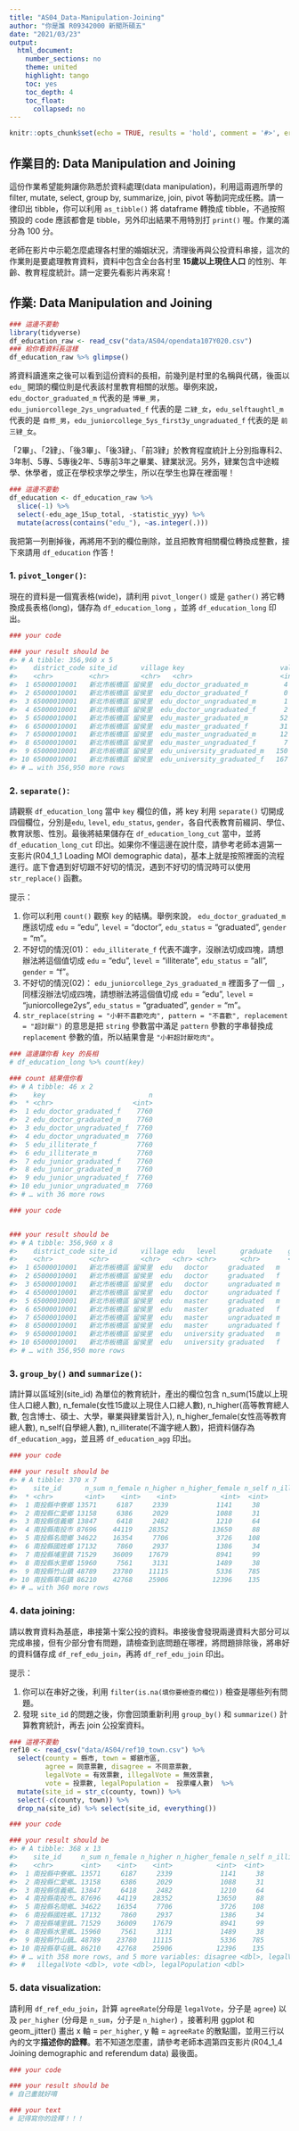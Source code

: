 ```yaml
---
title: "AS04_Data-Manipulation-Joining"
author: "你是誰 R09342000 新聞所碩五"
date: "2021/03/23"
output:
  html_document:
    number_sections: no
    theme: united
    highlight: tango
    toc: yes
    toc_depth: 4
    toc_float:
      collapsed: no
---
```


```r
knitr::opts_chunk$set(echo = TRUE, results = 'hold', comment = '#>', error = TRUE)
```

## 作業目的: Data Manipulation and Joining

這份作業希望能夠讓你熟悉於資料處理(data manipulation)，利用這兩週所學的 filter, mutate, select, group by, summarize, join, pivot 等動詞完成任務。請一律印出 tibble，你可以利用 `as_tibble()` 將 dataframe 轉換成 tibble，不過按照預設的 code 應該都會是 tibble，另外印出結果不用特別打 `print()` 喔。作業的滿分為 100 分。

老師在影片中示範怎麼處理各村里的婚姻狀況，清理後再與公投資料串接，這次的作業則是要處理教育資料，資料中包含全台各村里 **15歲以上現住人口** 的性別、年齡、教育程度統計。請一定要先看影片再來寫！

## 作業: Data Manipulation and Joining

```r
### 這邊不要動
library(tidyverse)
df_education_raw <- read_csv("data/AS04/opendata107Y020.csv")
### 給你看資料長這樣
df_education_raw %>% glimpse()
```

將資料讀進來之後可以看到這份資料的長相，前幾列是村里的名稱與代碼，後面以 `edu_` 開頭的欄位則是代表該村里教育相關的狀態。舉例來說，`edu_doctor_graduated_m` 代表的是 `博畢_男`，`edu_juniorcollege_2ys_ungraduated_f` 代表的是 `二肄_女`，`edu_selftaughtl_m` 代表的是 `自修_男`，`edu_juniorcollege_5ys_first3y_ungraduated_f` 代表的是 `前三肄_女`。

「2畢」、「2肄」、「後3畢」、「後3肄」、「前3肄」於教育程度統計上分別指專科2、3年制、5專、5專後2年、5專前3年之畢業、肄業狀況。另外，肄業包含中途輟學、休學者，或正在學校求學之學生，所以在學生也算在裡面喔！

```r
### 這邊不要動
df_education <- df_education_raw %>%
  slice(-1) %>%
  select(-edu_age_15up_total, -statistic_yyy) %>%
  mutate(across(contains("edu_"), ~as.integer(.)))
```

我把第一列刪掉後，再將用不到的欄位刪除，並且把教育相關欄位轉換成整數，接下來請用 `df_education` 作答！

### 1. `pivot_longer()`:

現在的資料是一個寬表格(wide)，請利用 `pivot_longer()` 或是 `gather()` 將它轉換成長表格(long)，儲存為 `df_education_long` ，並將 `df_education_long` 印出。

```r
### your code

### your result should be
#> # A tibble: 356,960 x 5
#>    district_code site_id      village key                        value
#>    <chr>         <chr>        <chr>   <chr>                      <int>
#>  1 65000010001   新北市板橋區 留侯里  edu_doctor_graduated_m         4
#>  2 65000010001   新北市板橋區 留侯里  edu_doctor_graduated_f         0
#>  3 65000010001   新北市板橋區 留侯里  edu_doctor_ungraduated_m       1
#>  4 65000010001   新北市板橋區 留侯里  edu_doctor_ungraduated_f       2
#>  5 65000010001   新北市板橋區 留侯里  edu_master_graduated_m        52
#>  6 65000010001   新北市板橋區 留侯里  edu_master_graduated_f        31
#>  7 65000010001   新北市板橋區 留侯里  edu_master_ungraduated_m      12
#>  8 65000010001   新北市板橋區 留侯里  edu_master_ungraduated_f       7
#>  9 65000010001   新北市板橋區 留侯里  edu_university_graduated_m   150
#> 10 65000010001   新北市板橋區 留侯里  edu_university_graduated_f   167
#> # … with 356,950 more rows
```

### 2. `separate()`:

請觀察 `df_education_long` 當中 `key` 欄位的值，將 key 利用 `separate()` 切開成四個欄位，分別是`edu`, `level`, `edu_status`, `gender`，各自代表教育前綴詞、學位、教育狀態、性別。最後將結果儲存在 `df_education_long_cut` 當中，並將 `df_education_long_cut` 印出。如果你不懂這邊在說什麼，請參考老師本週第一支影片(R04_1_1 Loading MOI demographic data)，基本上就是按照裡面的流程進行。底下會遇到好切跟不好切的情況，遇到不好切的情況時可以使用 `str_replace()` 函數。

提示：

1. 你可以利用 `count()` 觀察 `key` 的結構。舉例來說， `edu_doctor_graduated_m` 應該切成 `edu` = "edu", `level` = "doctor", `edu_status` = "graduated", `gender` = "m"。
2. 不好切的情況(01)： `edu_illiterate_f` 代表不識字，沒辦法切成四塊，請想辦法將這個值切成 `edu` = "edu", `level` = "illiterate", `edu_status` = "all", `gender` = "f"。
3. 不好切的情況(02)： `edu_juniorcollege_2ys_graduated_m` 裡面多了一個 `_`，同樣沒辦法切成四塊，請想辦法將這個值切成 `edu` = "edu", `level` = "juniorcollege2ys", `edu_status` = "graduated", `gender` = "m"。
4. `str_replace(string = "小軒不喜歡吃肉", pattern = "不喜歡", replacement = "超討厭")` 的意思是把 `string` 參數當中滿足 `pattern` 參數的字串替換成 `replacement` 參數的值，所以結果會是 `"小軒超討厭吃肉"`。

```r
### 這邊讓你看 key 的長相
# df_education_long %>% count(key)

### count 結果借你看
#> # A tibble: 46 x 2
#>    key                          n
#>  * <chr>                    <int>
#>  1 edu_doctor_graduated_f    7760
#>  2 edu_doctor_graduated_m    7760
#>  3 edu_doctor_ungraduated_f  7760
#>  4 edu_doctor_ungraduated_m  7760
#>  5 edu_illiterate_f          7760
#>  6 edu_illiterate_m          7760
#>  7 edu_junior_graduated_f    7760
#>  8 edu_junior_graduated_m    7760
#>  9 edu_junior_ungraduated_f  7760
#> 10 edu_junior_ungraduated_m  7760
#> # … with 36 more rows

### your code


### your result should be
#> # A tibble: 356,960 x 8
#>    district_code site_id      village edu   level      graduate    gender value
#>    <chr>         <chr>        <chr>   <chr> <chr>      <chr>       <chr>  <int>
#>  1 65000010001   新北市板橋區 留侯里  edu   doctor     graduated   m          4
#>  2 65000010001   新北市板橋區 留侯里  edu   doctor     graduated   f          0
#>  3 65000010001   新北市板橋區 留侯里  edu   doctor     ungraduated m          1
#>  4 65000010001   新北市板橋區 留侯里  edu   doctor     ungraduated f          2
#>  5 65000010001   新北市板橋區 留侯里  edu   master     graduated   m         52
#>  6 65000010001   新北市板橋區 留侯里  edu   master     graduated   f         31
#>  7 65000010001   新北市板橋區 留侯里  edu   master     ungraduated m         12
#>  8 65000010001   新北市板橋區 留侯里  edu   master     ungraduated f          7
#>  9 65000010001   新北市板橋區 留侯里  edu   university graduated   m        150
#> 10 65000010001   新北市板橋區 留侯里  edu   university graduated   f        167
#> # … with 356,950 more rows
```


### 3. `group_by()` and `summarize()`:

請計算以區域別(site_id) 為單位的教育統計，產出的欄位包含 n_sum(15歲以上現住人口總人數), n_female(女性15歲以上現住人口總人數), n_higher(高等教育總人數, 包含博士、碩士、大學，畢業與肄業皆計入), n_higher_female(女性高等教育總人數), n_self(自學總人數), n_illiterate(不識字總人數)，把資料儲存為 `df_education_agg`，並且將 `df_education_agg` 印出。

```r
### your code

### your result should be
#> # A tibble: 370 x 7
#>    site_id      n_sum n_female n_higher n_higher_female n_self n_illiterate
#>  * <chr>        <int>    <int>    <int>           <int>  <int>        <int>
#>  1 南投縣中寮鄉 13571     6187     2339            1141     38          380
#>  2 南投縣仁愛鄉 13158     6386     2029            1088     31           51
#>  3 南投縣信義鄉 13847     6418     2482            1210     64           76
#>  4 南投縣南投市 87696    44119    28352           13650     88          791
#>  5 南投縣名間鄉 34622    16354     7706            3726    108          306
#>  6 南投縣國姓鄉 17132     7860     2937            1386     34          410
#>  7 南投縣埔里鎮 71529    36009    17679            8941     99          749
#>  8 南投縣水里鄉 15960     7561     3131            1489     38          266
#>  9 南投縣竹山鎮 48789    23780    11115            5336    785            0
#> 10 南投縣草屯鎮 86210    42768    25906           12396    135         1040
#> # … with 360 more rows
```

### 4. data joining:

請以教育資料為基底，串接第十案公投的資料。串接後會發現兩邊資料大部分可以完成串接，但有少部分會有問題，請檢查到底問題在哪裡，將問題排除後，將串好的資料儲存成 `df_ref_edu_join`，再將 `df_ref_edu_join` 印出。

提示：

1. 你可以在串好之後，利用 `filter(is.na(填你要檢查的欄位))` 檢查是哪些列有問題。
2. 發現 `site_id` 的問題之後，你會回頭重新利用 `group_by()` 和 `summarize()` 計算教育統計，再去 join 公投案資料。

```r
### 這裡不要動
ref10 <- read_csv("data/AS04/ref10_town.csv") %>%
  select(county = 縣市, town = 鄉鎮市區,
         agree = 同意票數, disagree = 不同意票數,
         legalVote = 有效票數, illegalVote = 無效票數, 
         vote = 投票數, legalPopulation =  投票權人數)  %>%
  mutate(site_id = str_c(county, town)) %>%
  select(-c(county, town)) %>%
  drop_na(site_id) %>% select(site_id, everything())

### your code

### your result should be
#> # A tibble: 368 x 13
#>    site_id     n_sum n_female n_higher n_higher_female n_self n_illiterate agree
#>    <chr>       <int>    <int>    <int>           <int>  <int>        <int> <dbl>
#>  1 南投縣中寮鄉… 13571     6187     2339            1141     38          380  5748
#>  2 南投縣仁愛鄉… 13158     6386     2029            1088     31           51  5702
#>  3 南投縣信義鄉… 13847     6418     2482            1210     64           76  6891
#>  4 南投縣南投市… 87696    44119    28352           13650     88          791 37547
#>  5 南投縣名間鄉… 34622    16354     7706            3726    108          306 14533
#>  6 南投縣國姓鄉… 17132     7860     2937            1386     34          410  7089
#>  7 南投縣埔里鎮… 71529    36009    17679            8941     99          749 29571
#>  8 南投縣水里鄉… 15960     7561     3131            1489     38          266  6392
#>  9 南投縣竹山鎮… 48789    23780    11115            5336    785            0 19254
#> 10 南投縣草屯鎮… 86210    42768    25906           12396    135         1040 35215
#> # … with 358 more rows, and 5 more variables: disagree <dbl>, legalVote <dbl>,
#> #   illegalVote <dbl>, vote <dbl>, legalPopulation <dbl>
```

### 5. data visualization:

請利用 `df_ref_edu_join`，計算 `agreeRate`(分母是 `legalVote`，分子是 `agree`) 以及 `per_higher` (分母是 `n_sum`，分子是 `n_higher`) ，接著利用 ggplot 和 geom_jitter() 畫出 x 軸 = `per_higher`, y 軸 = `agreeRate` 的散點圖，並用三行以內的文字**描述你的詮釋**。若不知道怎麼畫，請參考老師本週第四支影片(R04_1_4 Joining demographic and referendum data) 最後面。

```r
### your code

### your result should be
# 自己畫就好唷

### your text
# 記得寫你的詮釋！！！
```